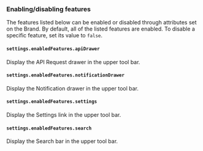 ### Enabling/disabling features

The features listed below can be enabled or disabled through attributes set on the Brand. By default, all of the listed features are enabled. To disable a specific feature, set its value to `false`.

#### `settings.enabledFeatures.apiDrawer`

Display the API Request drawer in the upper tool bar.

#### `settings.enabledFeatures.notificationDrawer`

Display the Notification drawer in the upper tool bar.

#### `settings.enabledFeatures.settings`

Display the Settings link in the upper tool bar.

#### `settings.enabledFeatures.search`

Display the Search bar in the upper tool bar.
